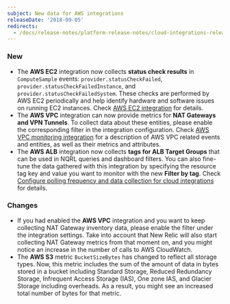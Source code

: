 ```yaml
---
subject: New data for AWS integrations
releaseDate: '2018-09-05'
redirects:
  - /docs/release-notes/platform-release-notes/cloud-integrations-release-notes/2018-09-05-integrations-new-data-aws-integrations
---
```


### New

* The **AWS EC2** integration now collects **status check results** in `ComputeSample` events: `provider.statusCheckFailed`, `provider.statusCheckFailedInstance`, and `provider.statusCheckFailedSystem`. These checks are performed by AWS EC2 periodically and help identify hardware and software issues on running EC2 instances. Check [AWS EC2 integration](https://docs.newrelic.com/docs/infrastructure/new-relic-infrastructure/data-instrumentation/default-infrastructure-attributes-events#aws-ec2-attributes) for details.
* The **AWS VPC** integration can now provide metrics for **NAT Gateways and VPN Tunnels**. To collect data about these entities, please enable the corresponding filter in the integration configuration. Check [AWS VPC monitoring integration](https://docs.newrelic.com/docs/integrations/amazon-integrations/aws-integrations-list/aws-vpc-monitoring-integration) for a description of AWS VPC related events and entities, as well as their metrics and attributes.
* The **AWS ALB** integration now collects **tags for ALB Target Groups** that can be used in NQRL queries and dashboard filters. You can also fine-tune the data gathered with this integration by specifying the resource tag key and value you want to monitor with the new **Filter by tag**. Check [Configure polling frequency and data collection for cloud integrations](https://docs.newrelic.com/docs/integrations/new-relic-integrations/getting-started/configure-polling-frequency-data-collection-cloud-integrations) for details.

### Changes

* If you had enabled the **AWS VPC** integration and you want to keep collecting NAT Gateway inventory data, please enable the filter under the integration settings. Take into account that New Relic will also start collecting NAT Gateway metrics from that moment on, and you might notice an increase in the number of calls to AWS CloudWatch.
* The **AWS S3** metric `BucketSizeBytes` has changed to reflect all storage types. Now, this metric includes the sum of the amount of data in bytes stored in a bucket including Standard Storage, Reduced Redundancy Storage, Infrequent Access Storage (IAS), One zone IAS, and Glacier Storage including overheads. As a result, you might see an increased total number of bytes for that metric.

